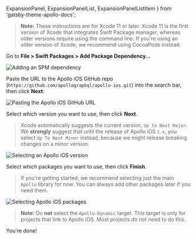   ExpansionPanel,
  ExpansionPanelList,
  ExpansionPanelListItem
} from 'gatsby-theme-apollo-docs';

<ExpansionPanel title="Swift Package Manager Installation">

> **Note:** These instructions are for Xcode 11 or later. Xcode 11 is the first version of Xcode that integrates Swift Package manager, whereas older versions require using the command line. If you're using an older version of Xcode, we recommend using CocoaPods instead.

<ExpansionPanelList>
<ExpansionPanelListItem number="1">

Go to **File > Swift Packages > Add Package Dependency...**

<img class="screenshot" src="../source/screenshot/spm_packages_add_dependency.png" alt="Adding an SPM dependency" />

</ExpansionPanelListItem>
<ExpansionPanelListItem number="2">

Paste the URL to the Apollo iOS GitHub repo (`https://github.com/apollographql/apollo-ios.git`) into the search bar, then click **Next**:

<img class="screenshot" src="../source/screenshot/spm_paste_url.png" alt="Pasting the Apollo iOS GitHub URL" />

</ExpansionPanelListItem>
<ExpansionPanelListItem number="3">

Select which version you want to use, then click **Next**.

> Xcode automatically suggests the current version, `Up to Next Major`. We **strongly** suggest that until the release of Apollo iOS `1.x`, you select `Up To Next Minor` instead, because we might release breaking changes on a minor version.

<img class="screenshot" src="../source/screenshot/spm_select_version.png" alt="Selecting an Apollo iOS version" />

</ExpansionPanelListItem>
<ExpansionPanelListItem number="4">

Select which packages you want to use, then click **Finish**.

> If you're getting started, we recommend selecting just the main `Apollo` library for now. You can always add other packages later if you need them.

<img class="screenshot" src="../source/screenshot/spm_select_package.png" alt="Selecting Apollo iOS packages" />

> **Note:** Do **not** select the `Apollo-Dynamic` target. This target is only for  projects that link to Apollo iOS. Most projects do not need to do this.

</ExpansionPanelListItem>
<ExpansionPanelListItem number="check">
  You're done!
</ExpansionPanelListItem>
</ExpansionPanelList>

</ExpansionPanel>
